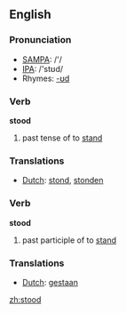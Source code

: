 ==English==

{{rank|poor|present|water|260|stood|large|within|room}}

=== Pronunciation ===
*[[w:SAMPA|SAMPA]]: /'/
*[[w:IPA|IPA]]: /'stʊd/
*Rhymes: [[Rhymes:English:-ʊd|-ʊd]]

=== Verb ===
'''stood'''
# past tense of to [[stand]]

=== Translations ===
*[[Dutch]]: [[stond]], [[stonden]]

=== Verb ===
'''stood'''
# past participle of to [[stand]]

=== Translations ===
*[[Dutch]]: [[gestaan]]

[[zh:stood]]